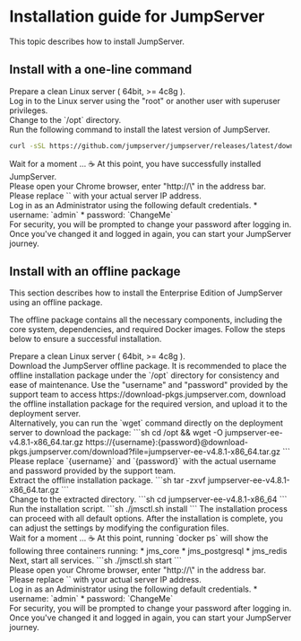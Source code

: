 # Installation guide for JumpServer

This topic describes how to install JumpServer.

## Install with a one-line command

<Steps>

<div>
Prepare a clean Linux server ( 64bit, >= 4c8g ).
</div>

<div>
Log in to the Linux server using the "root" or another user with superuser privileges.
</div>

<div>
Change to the `/opt` directory.
</div>

<div>
Run the following command to install the latest version of JumpServer.

```sh
curl -sSL https://github.com/jumpserver/jumpserver/releases/latest/download/quick_start.sh | bash
```
</div>

<div>
Wait for a moment ... ☕️ At this point, you have successfully installed JumpServer.
</div>

<div>
Please open your Chrome browser, enter "http://\<your-server-ip\>" in the address bar.
<Alert type="note">
Please replace `<your-server-ip>` with your actual server IP address.
</Alert>
</div>

<div>
Log in as an Administrator using the following default credentials.
* username: `admin`
* password: `ChangeMe`
</div>

<div>
For security, you will be prompted to change your password after logging in. Once you've changed it and logged in again, you can start your JumpServer journey.
</div>

</Steps>

## Install with an offline package
This section describes how to install the Enterprise Edition of JumpServer using an offline package. 

The offline package contains all the necessary components, including the core system, dependencies, and required Docker images. 
Follow the steps below to ensure a successful installation.

<Steps>

<div>
Prepare a clean Linux server ( 64bit, >= 4c8g ).
</div>

<div>
Download the JumpServer offline package. 
<Alert>
It is recommended to place the offline installation package under the `/opt` directory for consistency and ease of maintenance.
</Alert>
Use the "username" and "password" provided by the support team to access https://download-pkgs.jumpserver.com, download the offline installation package for the required version, and upload it to the deployment server.
<br/>
Alternatively, you can run the `wget` command directly on the deployment server to download the package:
```sh
cd /opt && wget -O jumpserver-ee-v4.8.1-x86_64.tar.gz https://{username}:{password}@download-pkgs.jumpserver.com/download?file=jumpserver-ee-v4.8.1-x86_64.tar.gz
```
<Alert type="note">
Please replace `{username}` and `{password}` with the actual username and password provided by the support team.
</Alert>
</div>

<div>
Extract the offline installation package.
```sh 
tar -zxvf jumpserver-ee-v4.8.1-x86_64.tar.gz
```
</div>

<div>
Change to the extracted directory.
```sh
cd jumpserver-ee-v4.8.1-x86_64
```
</div>

<div>
Run the installation script.
```sh
./jmsctl.sh install
```
<Alert type="tip">
The installation process can proceed with all default options. After the installation is complete, you can adjust the settings by modifying the configuration files.
</Alert>
</div>

<div>
Wait for a moment ... ☕️ At this point, running `docker ps` will show the following three containers running:
* jms_core
* jms_postgresql
* jms_redis
</div>

<div>
Next, start all services.
```sh
./jmsctl.sh start
```
</div>

<div>
Please open your Chrome browser, enter "http://\<your-server-ip\>" in the address bar.
<Alert type="note">
Please replace `<your-server-ip>` with your actual server IP address.
</Alert>
</div>

<div>
Log in as an Administrator using the following default credentials.
* username: `admin`
* password: `ChangeMe`
</div>

<div>
For security, you will be prompted to change your password after logging in. Once you've changed it and logged in again, you can start your JumpServer journey.
</div>

</Steps>
